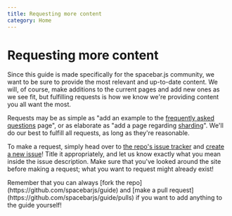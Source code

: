 ```yaml
---
title: Requesting more content
category: Home
---
```


# Requesting more content

Since this guide is made specifically for the spacebar.js community, we want to be sure to provide the most relevant and up-to-date content. We will, of course, make additions to the current pages and add new ones as we see fit, but fulfilling requests is how we know we're providing content you all want the most.

Requests may be as simple as "add an example to the [frequently asked questions](/popular-topics/faq.html) page", or as elaborate as "add a page regarding [sharding](/sharding/)". We'll do our best to fulfill all requests, as long as they're reasonable.

To make a request, simply head over to [the repo's issue tracker](https://github.com/spacebarjs/guide/issues) and [create a new issue](https://github.com/spacebarjs/guide/issues/new)! Title it appropriately, and let us know exactly what you mean inside the issue description. Make sure that you've looked around the site before making a request; what you want to request might already exist!

<Alert title="Tip" type="success">
	Remember that you can always [fork the repo](https://github.com/spacebarjs/guide) and [make a pull
	request](https://github.com/spacebarjs/guide/pulls) if you want to add anything to the guide yourself!
</Alert>
